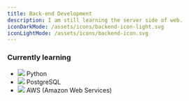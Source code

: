 ```yaml
---
title: Back-end Development
description: I am still learning the server side of web.
iconDarkMode: /assets/icons/backend-icon-light.svg
iconLightMode: /assets/icons/backend-icon.svg
---
```


### Currently learning

- ![](./icons/python-icon.svg) Python
- ![](./icons/postgresql-icon-light.svg) PostgreSQL
- ![](./icons/aws-icon-dark.svg) AWS (Amazon Web Services)
